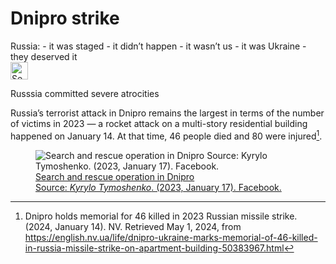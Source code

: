 # Dnipro strike {#sec-denial-dnipro}


::: {.callout-caution title="Myth"}
Russia:
- it was staged
- it didn't happen
- it wasn't us
- it was Ukraine
- they deserved it
[<br>![Search for topic in EUvsDisinfo](../all_common_img/EUvsDisinfo_400x240.jpg){height=2em}](https://euvsdisinfo.eu/disinformation-cases/?text=Bucha&sort=relevance)
:::

::: {.callout-tip title="Truth"}
Russsia committed severe atrocities
:::


Russia's terrorist attack in Dnipro remains the largest in terms of the number of victims in 2023 — a rocket attack on a multi-story residential building happened on January 14\. At that time, 46 people died and 80 were injured[^denial-dnipro-1].

![[Search and rescue operation in Dnipro   
Source: *Kyrylo Tymoshenko*. (2023, January 17). Facebook.](https://www.facebook.com/photo/?fbid=5987774017932999&set=pcb.5987759394601128) ](chasivyar.jpg)


[^denial-dnipro-1]:  Dnipro holds memorial for 46 killed in 2023 Russian missile strike. (2024, January 14). NV. Retrieved May 1, 2024, from [https://english.nv.ua/life/dnipro-ukraine-marks-memorial-of-46-killed-in-russia-missile-strike-on-apartment-building-50383967.html](https://english.nv.ua/life/dnipro-ukraine-marks-memorial-of-46-killed-in-russia-missile-strike-on-apartment-building-50383967.html)
